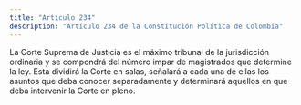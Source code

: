```yaml
---
title: "Artículo 234"
description: "Artículo 234 de la Constitución Política de Colombia"
---
```


La Corte Suprema de Justicia es el máximo tribunal de la jurisdicción ordinaria y se compondrá del número impar de magistrados que determine la ley. Esta dividirá la Corte en salas, señalará a cada una de ellas los asuntos que deba conocer separadamente y determinará aquellos en que deba intervenir la Corte en pleno.

